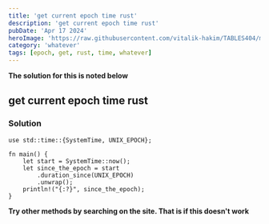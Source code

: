 ---
title: 'get current epoch time rust'
description: 'get current epoch time rust'
pubDate: 'Apr 17 2024'
heroImage: 'https://raw.githubusercontent.com/vitalik-hakim/TABLES404/main/error_b/misc.png'
category: 'whatever'
tags: [epoch, get, rust, time, whatever]
---

**The solution for this is noted below**

## get current epoch time rust

### Solution

```whatever
use std::time::{SystemTime, UNIX_EPOCH};

fn main() {
    let start = SystemTime::now();
    let since_the_epoch = start
        .duration_since(UNIX_EPOCH)
        .unwrap();
    println!("{:?}", since_the_epoch);
}
```
**Try other methods by searching on the site. That is if this doesn't work**
